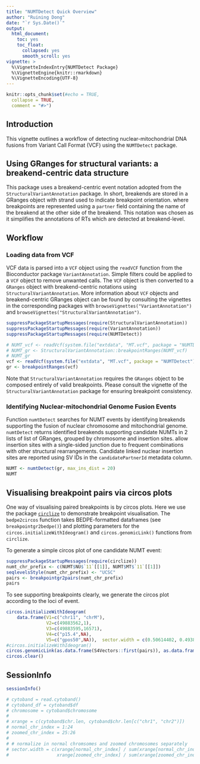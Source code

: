 ```yaml
---
title: "NUMTDetect Quick Overview"
author: "Ruining Dong"
date: "`r Sys.Date()`"
output:
  html_document:
    toc: yes
    toc_float:
      collapsed: yes
      smooth_scroll: yes
vignette: >
  %\VignetteIndexEntry{NUMTDetect Package}
  %\VignetteEngine{knitr::rmarkdown}
  %\VignetteEncoding{UTF-8}
---
```



```r
knitr::opts_chunk$set(#echo = TRUE,
  collapse = TRUE,
  comment = "#>")
```

## Introduction
This vignette outlines a workflow of detecting nuclear-mitochondrial DNA fusions from Variant Call Format (VCF) using the `NUMTDetect` package. 


## Using GRanges for structural variants: a breakend-centric data structure

This package uses a breakend-centric event notation adopted from the `StructuralVariantAnnotation` package. In short, breakends are stored in a GRanges object with strand used to indicate breakpoint orientation. where breakpoints are represented using a `partner` field containing the name of the breakend at the other side of the breakend. This notation was chosen as it simplifies the annotations of RTs which are detected at breakend-level.

## Workflow
### Loading data from VCF

VCF data is parsed into a `VCF` object using the `readVCF` function from the
Bioconductor package `VariantAnnotation`. Simple filters could be applied to a 
`VCF` object to remove unwanted calls. The `VCF` object is then converted to a `GRanges` object with breakend-centric notations using `StructuralVariantAnnotation`. More information about `VCF` objects and breakend-centric GRanges object can be found by
consulting the vignettes in the corresponding packages with `browseVignettes("VariantAnnotation")` and `browseVignettes("StructuralVariantAnnotation")`.

```r
suppressPackageStartupMessages(require(StructuralVariantAnnotation))
suppressPackageStartupMessages(require(VariantAnnotation))
suppressPackageStartupMessages(require(NUMTDetect))

# NUMT_vcf <- readVcf(system.file("extdata", "MT.vcf", package = "NUMTDetect"))
# NUMT_gr <- StructuralVariantAnnotation::breakpointRanges(NUMT_vcf)
# NUMT_gr
vcf <- readVcf(system.file("extdata", "MT.vcf", package = "NUMTDetect"))
gr <- breakpointRanges(vcf)
```

Note that `StructuralVariantAnnotation` requires the `GRanges` object to be composed entirely of valid breakpoints. Please consult the vignette of the `StructuralVariantAnnotation` package for ensuring breakpoint consistency.


### Identifying Nuclear-mitochondrial Genome Fusion Events
Function `numtDetect` searches for NUMT events by identifying breakends supporting the fusion of nuclear chromosome and mitochondrial genome. `numtDetect` returns identified breakends supporting candidate NUMTs in 2 lists of list of GRanges, grouped by chromosome and insertion sites.
allow insertion sites with a single-sided junction due to frequent combinations with other structural rearrangements. Candidate linked nuclear insertion sites are reported using SV IDs in the `candidatePartnerId` metadata column.

```r
NUMT <- numtDetect(gr, max_ins_dist = 20)
NUMT
```

## Visualising breakpoint pairs via circos plots

One way of visualising paired breakpoints is by circos plots. Here we use the package
[`circlize`](https://doi.org/10.1093/bioinformatics/btu393) to demonstrate 
breakpoint visualisation. The `bedpe2circos` function takes BEDPE-formatted 
dataframes (see `breakpointgr2bedpe()`) and plotting parameters for the
`circos.initializeWithIdeogram()` and `circos.genomicLink()` functions 
from `circlize`.

To generate a simple circos plot of one candidate NUMT event:
```r
suppressPackageStartupMessages(require(circlize))
numt_chr_prefix <- c(NUMT$NU$`11`[[1]], NUMT$MT$`11`[[1]])
seqlevelsStyle(numt_chr_prefix) <- "UCSC"
pairs <- breakpointgr2pairs(numt_chr_prefix)
pairs
```
To see supporting breakpoints clearly, we generate the circos plot according to the loci of event.
```r
circos.initializeWithIdeogram(
    data.frame(V1=c("chr11", "chrM"),
               V2=c(49883562,1),
               V3=c(49883595,16571),
               V4=c("p15.4",NA),
               V5=c("gpos50",NA)),  sector.width = c(0.50614402, 0.49385598))
#circos.initializeWithIdeogram()
circos.genomicLink(as.data.frame(S4Vectors::first(pairs)), as.data.frame(S4Vectors::second(pairs)))
circos.clear()
```


## SessionInfo
```r
sessionInfo()
```





```r
# cytoband = read.cytoband()
# cytoband_df = cytoband$df
# chromosome = cytoband$chromosome
# 
# xrange = c(cytoband$chr.len, cytoband$chr.len[c("chr1", "chr2")])
# normal_chr_index = 1:24
# zoomed_chr_index = 25:26
# 
# # normalize in normal chromsomes and zoomed chromosomes separately
# sector.width = c(xrange[normal_chr_index] / sum(xrange[normal_chr_index]), 
#                  xrange[zoomed_chr_index] / sum(xrange[zoomed_chr_index]))
```

